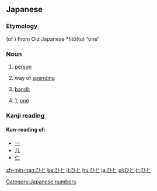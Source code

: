 ==Japanese==

===Etymology===
(of {{ja-def|一}}) From Old Japanese *fitö(tu) “one”

===Noun===
{{ja-noun|h|rom=hito}}

#{{ja-def|人}} [[person]]
#{{ja-def|費途}} way of [[spending]]
#{{ja-def|匪徒}} [[bandit]]
#{{ja-def|一}} [[1]], [[one]]
[[Category:Japanese numbers]]

===Kanji reading===
{{ja-kanjireading|rom=hito}}

====Kun-reading of:====
*[[一]]
*[[儿]]
*[[仁]]

[[zh-min-nan:ひと]]
[[be:ひと]]
[[lt:ひと]]
[[hu:ひと]]
[[ja:ひと]]
[[pl:ひと]]
[[tr:ひと]]